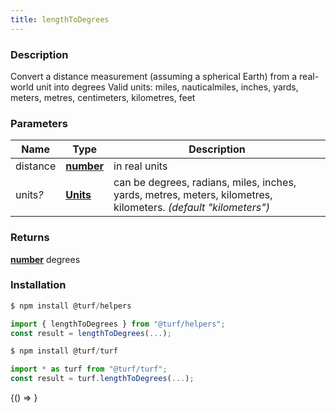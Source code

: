 ```yaml
---
title: lengthToDegrees
---
```



### Description

Convert a distance measurement (assuming a spherical Earth) from a real-world unit into degrees
Valid units: miles, nauticalmiles, inches, yards, meters, metres, centimeters, kilometres, feet

### Parameters

| Name          | Type                                                                                            | Description                                                                                                     |
| ------------- | ----------------------------------------------------------------------------------------------- | --------------------------------------------------------------------------------------------------------------- |
| distance      | **[number](https://developer.mozilla.org/docs/Web/JavaScript/Reference/Global_Objects/Number)** | in real units                                                                                                   |
| units<i>?</i> | **[Units](docs/api/types/Units.mdx)**                                                           | can be degrees, radians, miles, inches, yards, metres, meters, kilometres, kilometers. _(default "kilometers")_ |

### Returns

**[number](https://developer.mozilla.org/docs/Web/JavaScript/Reference/Global_Objects/Number)** degrees

### Installation

```javascript
$ npm install @turf/helpers

import { lengthToDegrees } from "@turf/helpers";
const result = lengthToDegrees(...);
```

```javascript
$ npm install @turf/turf

import * as turf from "@turf/turf";
const result = turf.lengthToDegrees(...);
```

<!-- Expose turf as global var for experimenting in the browser console -->

<BrowserOnly>{() => <WindowTurfGlobal turf={turf} />}</BrowserOnly>
